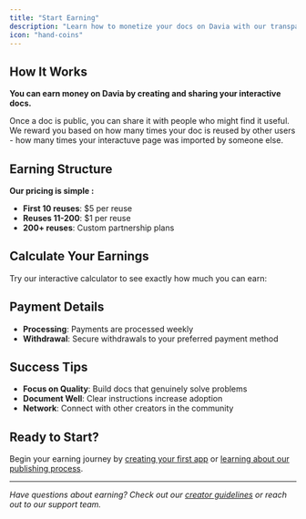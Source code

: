 ```yaml
---
title: "Start Earning"
description: "Learn how to monetize your docs on Davia with our transparent pricing policy and earning structure"
icon: "hand-coins"
---
```



## How It Works

**You can earn money on Davia by creating and sharing your interactive docs.**

Once a doc is public, you can share it with people who might find it useful. We reward you based on how many times your doc is reused by other users - how many times your interactuve page was imported by someone else.

## Earning Structure

**Our pricing is simple :**

- **First 10 reuses**: $5 per reuse
- **Reuses 11-200**: $1 per reuse
- **200+ reuses**: Custom partnership plans

## Calculate Your Earnings

Try our interactive calculator to see exactly how much you can earn:

<EarningsCalculator />

## Payment Details

- **Processing**: Payments are processed weekly
- **Withdrawal**: Secure withdrawals to your preferred payment method

## Success Tips

- **Focus on Quality**: Build docs that genuinely solve problems
- **Document Well**: Clear instructions increase adoption
- **Network**: Connect with other creators in the community

## Ready to Start?

Begin your earning journey by [creating your first app](/creators/become-a-creator) or [learning about our publishing process](/creators/publishing).

---

_Have questions about earning? Check out our [creator guidelines](/creators/content-guidelines) or reach out to our support team._

